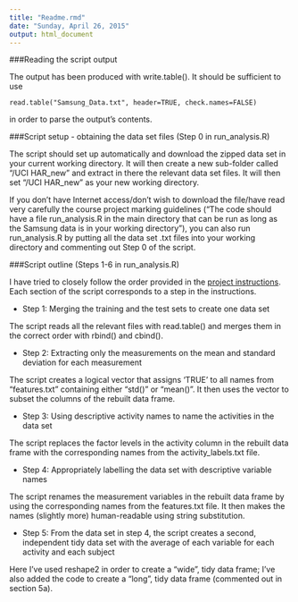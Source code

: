 ```yaml
---
title: "Readme.rmd"
date: "Sunday, April 26, 2015"
output: html_document
---
```


###Reading the script output

The output has been produced with write.table(). It should be sufficient to use

```
read.table("Samsung_Data.txt", header=TRUE, check.names=FALSE)
```


in order to parse the output's contents.

###Script setup - obtaining the data set files (Step 0 in run_analysis.R)

The script should set up automatically and download the zipped data set in your current working directory. It will then create a new sub-folder called "/UCI HAR\_new" and extract in there the relevant data set files. It will then set "/UCI HAR\_new" as your new working directory.

If you don't have Internet access/don't wish to download the file/have read very carefully the course project marking guidelines ("The code should have a file run_analysis.R in the main directory that can be run as long as the Samsung data is in your working directory"), you can also run run\_analysis.R by putting all the data set .txt files into your working directory and commenting out Step 0 of the script.

###Script outline (Steps 1-6 in run_analysis.R)

I have tried to closely follow the order provided in the [project instructions](https://class.coursera.org/getdata-013/human_grading/view/courses/973500/assessments/3/submissions). Each section of the script corresponds to a step in the instructions.

* Step 1: Merging the training and the test sets to create one data set

The script reads all the relevant files with read.table() and merges them in the correct order with rbind() and cbind().

* Step 2: Extracting only the measurements on the mean and standard deviation for each measurement

The script creates a logical vector that assigns 'TRUE' to all names from "features.txt" containing either "std()" or "mean()". It then uses the vector to subset the columns of the rebuilt data frame.

* Step 3: Using descriptive activity names to name the activities in the data set

The script replaces the factor levels in the activity column in the rebuilt data frame with the corresponding names from the activity_labels.txt file.

* Step 4: Appropriately labelling the data set with descriptive variable names

The script renames the measurement variables in the rebuilt data frame by using the corresponding names from the features.txt file. It then makes the names (slightly more) human-readable using string substitution.
 
* Step 5: From the data set in step 4, the script creates a second, independent tidy data set with the average of each variable for each activity and each subject

Here I've used reshape2 in order to create a "wide", tidy data frame; I've also added the code to create a "long", tidy data frame (commented out in section 5a).
